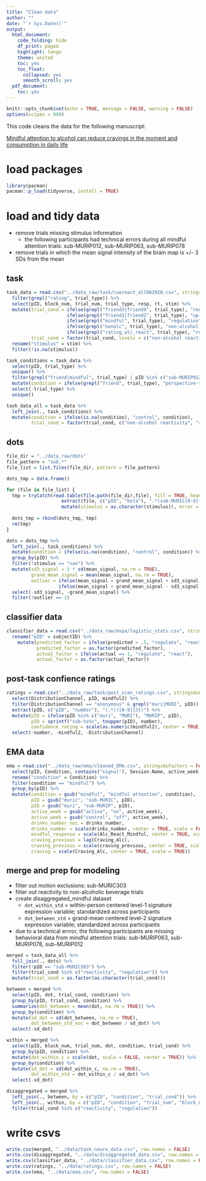 ```yaml
---
title: "Clean data"
author: ""
date: "`r Sys.Date()`"
output:
  html_document:
    code_folding: hide
    df_print: paged
    highlight: tango
    theme: united
    toc: yes
    toc_float:
      collapsed: yes
      smooth_scroll: yes
  pdf_document:
    toc: yes
---
```


```r
knitr::opts_chunk$set(echo = TRUE, message = FALSE, warning = FALSE)
options(scipen = 999)
```

This code cleans the data for the following manuscript:

[Mindful attention to alcohol can reduce cravings in the moment and consumption in daily life]()

# load packages
```r
library(pacman)
pacman::p_load(tidyverse, install = TRUE)
```

# load and tidy data {.tabset}
* remove trials missing stimulus information
  * the following participants had technical errors during all mindful attention trials: sub-MURIP012, sub-MURIP063, sub-MURIP078
* remove trials in which the mean signal intensity of the brain map is +/- 3 SDs from the mean

## task
```r
task_data = read.csv("../data_raw/task/cuereact_all062920.csv", stringsAsFactors = FALSE) %>%
  filter(grepl("rating", trial_type)) %>%
  select(pID, block_num, trial_num, trial_type, resp, rt, stim) %>%
  mutate(trial_cond = ifelse(grepl("friend3|friend4", trial_type), "regulation",
                      ifelse(grepl("friend1|friend2", trial_type), "up-regulation",
                      ifelse(grepl("mindful", trial_type), "regulation",
                      ifelse(grepl("nonalc", trial_type), "non-alcohol reactivity",
                      ifelse(grepl("rating_alc_react", trial_type), "reactivity", NA))))),
         trial_cond = factor(trial_cond, levels = c("non-alcohol reactivity", "reactivity", "regulation", "up-regulation"))) %>%
  rename("stimulus" = stim) %>%
  filter(!is.na(stimulus))

task_conditions = task_data %>%
  select(pID, trial_type) %>%
  unique() %>%
  filter(grepl("friend|mindful", trial_type) | pID %in% c("sub-MURIP012", "sub-MURIP063", "sub-MURIP078")) %>%
  mutate(condition = ifelse(grepl("friend", trial_type), "perspective-taking", "mindful attention")) %>%
  select(-trial_type) %>%
  unique()

task_data_all = task_data %>%
  left_join(., task_conditions) %>%
  mutate(condition = ifelse(is.na(condition), "control", condition),
         trial_cond = factor(trial_cond, c("non-alcohol reactivity", "reactivity", "regulation", "up-regulation")))
```

## dots
```r
file_dir = "../data_raw/dots"
file_pattern = "sub.*"
file_list = list.files(file_dir, pattern = file_pattern)

dots_tmp = data.frame()

for (file in file_list) {
  tmp = tryCatch(read.table(file.path(file_dir,file), fill = TRUE, header = TRUE, sep = ",") %>%
                    extract(file, c("pID", "beta"), ".*(sub-MURIC[0-9]{3}|sub-MURIP[0-9]{3})/(beta_[0-9]{4}).nii") %>%
                    mutate(stimulus = as.character(stimulus)), error = function(e) message(file))
  
  dots_tmp = rbind(dots_tmp, tmp)
  rm(tmp)
}

dots = dots_tmp %>%
  left_join(., task_conditions) %>%
  mutate(condition = ifelse(is.na(condition), "control", condition)) %>%                                              
  group_by(pID) %>%
  filter(!stimulus == "nan") %>%
  mutate(sd3_signal = 3 * sd(mean_signal, na.rm = TRUE),
         grand_mean_signal = mean(mean_signal, na.rm = TRUE),
         outlier = ifelse(mean_signal > grand_mean_signal + sd3_signal, 1,
                   ifelse(mean_signal < grand_mean_signal - sd3_signal, 1, 0))) %>%
  select(-sd3_signal, -grand_mean_signal) %>%
  filter(!outlier == 1)
```

## classifier data
```r
classifier_data = read.csv("../data_raw/mvpa/logistic_stats.csv", stringsAsFactors = FALSE) %>%
  rename("pID" = subjectID) %>%
    mutate(predicted_factor = ifelse(predicted > .5, "regulate", "react"),
           predicted_factor = as.factor(predicted_factor),
           actual_factor = ifelse(actual == 1, "regulate", "react"),
           actual_factor = as.factor(actual_factor))
```

## post-task confience ratings
```r
ratings = read.csv("../data_raw/task/post_scan_ratings.csv", stringsAsFactors = FALSE) %>%
  select(DistributionChannel, pID, mindful2) %>%
  filter(DistributionChannel == "anonymous" & grepl("muri|MURI", pID)) %>%
  extract(pID, c("pID", "number"), "(.*)([0-9]{3})") %>%
  mutate(pID = ifelse(pID %in% c("muri", "MURI"), "MURIP", pID),
         pID = sprintf("sub-%s%s", toupper(pID), number),
         confidence_rating = scale(as.numeric(mindful2), center = TRUE, scale = TRUE)) %>%
  select(-number, -mindful2, -DistributionChannel)
```

## EMA data
```r
ema = read.csv("../data_raw/ema/cleaned_EMA.csv", stringsAsFactors = FALSE) %>%
  select(pID, Condition, contains("signal"), Session.Name, active_week, drinks_number, contains("Craving"), contains("React")) %>%
  rename("condition" = Condition) %>%
  filter(condition == "mindful") %>%
  group_by(pID) %>%
  mutate(condition = gsub("mindful", "mindful attention", condition),
         pID = gsub("muric", "sub-MURIC", pID),
         pID = gsub("muri", "sub-MURIP", pID),
         active_week = gsub("active", "on", active_week),
         active_week = gsub("control", "off", active_week),
         drinks_number_noc = drinks_number,
         drinks_number = scale(drinks_number, center = TRUE, scale = FALSE),
         mindful_response = scale(Alc_React_Mindful, center = TRUE, scale = TRUE),
         craving_previous = lag(Craving_Alc),
         craving_previous = scale(craving_previous, center = TRUE, scale = TRUE),
         craving = scale(Craving_Alc, center = TRUE, scale = TRUE))
```

## merge and prep for modeling
* filter out motion exclusions: sub-MURIC303
* filter out reactivity to non-alcoholic beverage trials
* create disaggregated_mindful dataset
  * `dot_within_std` = within-person centered level-1 signature expression variable; standardized across participants
  * `dot_between_std` = grand-mean centered level-2 signature expression variable; standardized across participants
* due to a technical errror, the following participants are missing behavioral data from mindful attention trials: sub-MURIP063, sub-MURIP078, sub-MURIP012

```r
merged = task_data_all %>%
  full_join(., dots) %>%
  filter(!pID == "sub-MURIC303") %>%
  filter(trial_cond %in% c("reactivity", "regulation")) %>%
  mutate(trial_cond = as.factor(as.character(trial_cond)))

between = merged %>%
  select(pID, dot, trial_cond, condition) %>%
  group_by(pID, trial_cond, condition) %>%
  summarize(dot_between = mean(dot, na.rm = TRUE)) %>%
  group_by(condition) %>%
  mutate(sd_dot = sd(dot_between, na.rm = TRUE),
         dot_between_std_noc = dot_between / sd_dot) %>%
  select(-sd_dot)

within = merged %>%
  select(pID, block_num, trial_num, dot, condition, trial_cond) %>%
  group_by(pID, condition) %>%
  mutate(dot_within_c = scale(dot, scale = FALSE, center = TRUE)) %>%
  group_by(condition) %>%
  mutate(sd_dot = sd(dot_within_c, na.rm = TRUE),
         dot_within_std = dot_within_c / sd_dot) %>%
  select(-sd_dot)

disaggregated = merged %>%
  left_join(., between, by = c("pID", "condition", "trial_cond")) %>%
  left_join(., within, by = c("pID", "condition", "trial_num", "block_num", "trial_cond", "dot")) %>%
  filter(trial_cond %in% c("reactivity", "regulation"))
```

# write csvs 
```r
write.csv(merged, "../data/task_neuro_data.csv", row.names = FALSE)
write.csv(disaggregated, "../data/disaggregated_data.csv", row.names = FALSE)
write.csv(classifier_data, "../data/classifier_data.csv", row.names = FALSE)
write.csv(ratings, "../data/ratings.csv", row.names = FALSE)
write.csv(ema, "../data/ema.csv", row.names = FALSE)
```

